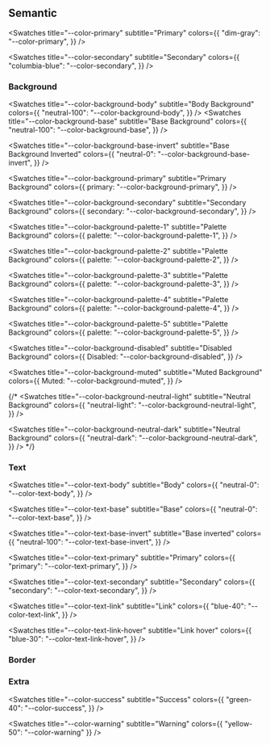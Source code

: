 
<Meta title="Tokens/Colours/Semantic" />

## Semantic

<ColorPalette>

<Swatches
    title="--color-primary"
    subtitle="Primary"
    colors={{
        "dim-gray": "--color-primary",
    }}
/>

  <Swatches
    title="--color-secondary"
    subtitle="Secondary"
    colors={{
      "columbia-blue": "--color-secondary",
    }}
  />
</ColorPalette>

### Background

<ColorPalette>

<Swatches
    title="--color-background-body"
    subtitle="Body Background"
    colors={{
        "neutral-100": "--color-background-body",
    }}
/>
<Swatches
    title="--color-background-base"
    subtitle="Base Background"
    colors={{
        "neutral-100": "--color-background-base",
    }}
/>

<Swatches
    title="--color-background-base-invert"
    subtitle="Base Background Inverted"
    colors={{
        "neutral-0": "--color-background-base-invert",
    }}
/>

<Swatches
    title="--color-background-primary"
    subtitle="Primary Background"
    colors={{
        primary: "--color-background-primary",
    }}
/>

<Swatches
    title="--color-background-secondary"
    subtitle="Secondary Background"
    colors={{
        secondary: "--color-background-secondary",
    }}
/>

<Swatches
    title="--color-background-palette-1"
    subtitle="Palette Background"
    colors={{
        palette: "--color-background-palette-1",
    }}
/>

<Swatches
    title="--color-background-palette-2"
    subtitle="Palette Background"
    colors={{
        palette: "--color-background-palette-2",
    }}
/>

<Swatches
    title="--color-background-palette-3"
    subtitle="Palette Background"
    colors={{
        palette: "--color-background-palette-3",
    }}
/>

<Swatches
    title="--color-background-palette-4"
    subtitle="Palette Background"
    colors={{
        palette: "--color-background-palette-4",
    }}
/>

<Swatches
    title="--color-background-palette-5"
    subtitle="Palette Background"
    colors={{
        palette: "--color-background-palette-5",
    }}
/>

<Swatches
    title="--color-background-disabled"
    subtitle="Disabled Background"
    colors={{
        Disabled: "--color-background-disabled",
    }}
/>

<Swatches
    title="--color-background-muted"
    subtitle="Muted Background"
    colors={{
        Muted: "--color-background-muted",
    }}
/>

{/*
<Swatches
    title="--color-background-neutral-light"
    subtitle="Neutral Background"
    colors={{
        "neutral-light": "--color-background-neutral-light",
    }}
/>

  <Swatches
    title="--color-background-neutral-dark"
    subtitle="Neutral Background"
    colors={{
      "neutral-dark": "--color-background-neutral-dark",
    }}
  />
*/}
</ColorPalette>

### Text

<ColorPalette>

<Swatches
    title="--color-text-body"
    subtitle="Body"
    colors={{
        "neutral-0": "--color-text-body",
    }}
/>

  <Swatches
    title="--color-text-base"
    subtitle="Base"
    colors={{
      "neutral-0": "--color-text-base",
    }}
  />

  <Swatches
    title="--color-text-base-invert"
    subtitle="Base inverted"
    colors={{
      "neutral-100": "--color-text-base-invert",
    }}
  />

  <Swatches
    title="--color-text-primary"
    subtitle="Primary"
    colors={{
      "primary": "--color-text-primary",
    }}
  />

  <Swatches
    title="--color-text-secondary"
    subtitle="Secondary"
    colors={{
      "secondary": "--color-text-secondary",
    }}
  />

  <Swatches
    title="--color-text-link"
    subtitle="Link"
    colors={{
      "blue-40": "--color-text-link",
    }}
  />

  <Swatches
    title="--color-text-link-hover"
    subtitle="Link hover"
    colors={{
      "blue-30": "--color-text-link-hover",
    }}
  />
</ColorPalette>

### Border

<ColorPalette>
  <Swatches
    title="--color-border-base"
    subtitle="Border base"
    colors={{
      "border": "--color-border-base",
    }}
  />
  <Swatches
    title="--color-border-muted"
    subtitle="Border muted"
    colors={{
      "muted": "--color-border-muted",
    }}
  />
</ColorPalette>

### Extra

<ColorPalette>

<Swatches
    title="--color-success"
    subtitle="Success"
    colors={{
        "green-40": "--color-success",
    }}
/>

  <Swatches
    title="--color-warning"
    subtitle="Warning"
    colors={{
      "yellow-50": "--color-warning"
    }}
  />
</ColorPalette>
